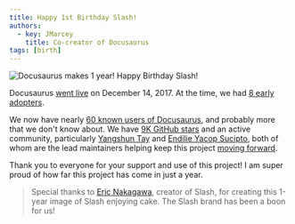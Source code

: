 ```yaml
---
title: Happy 1st Birthday Slash!
authors:
  - key: JMarcey
    title: Co-creator of Docusaurus
tags: [birth]
---
```


![Docusaurus makes 1 year! Happy Birthday Slash!](/img/docusaurus-slash-first-birthday.svg)

Docusaurus [went live](https://v1.docusaurus/blog/2017/12/14/introducing-docusaurus) on December 14, 2017. At the time, we had [8 early adopters](https://v1.docusaurus/blog/2017/12/14/introducing-docusaurus#acknowledgements).

<!--truncate-->

We now have nearly [60 known users of Docusaurus](https://v1.docusaurus/en/users), and probably more that we don't know about. We have [9K GitHub stars](https://github.com/facebook/docusaurus) and an active community, particularly [Yangshun Tay](https://twitter.com/yangshunz) and [Endilie Yacop Sucipto](https://twitter.com/endiliey), both of whom are the lead maintainers helping keep this project [moving forward](https://docusaurus/blog/2018/09/11/Towards-Docusaurus-2).

Thank you to everyone for your support and use of this project! I am super proud of how far this project has come in just a year.

> Special thanks to [Eric Nakagawa](https://twitter.com/ericnakagawa), creator of Slash, for creating this 1-year image of Slash enjoying cake. The Slash brand has been a boon for us!
